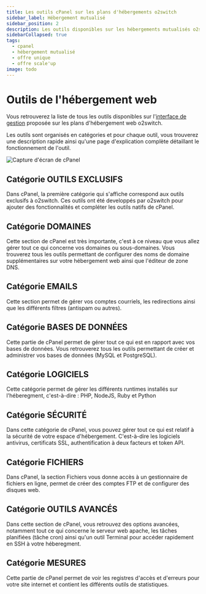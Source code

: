 ```yaml
---
title: Les outils cPanel sur les plans d'hébergements o2switch
sidebar_label: Hébergement mutualisé
sidebar_position: 2
description: Les outils disponibles sur les hébergements mutualisés o2switch
sidebarCollapsed: true
tags: 
  - cpanel 
  - hébergement mutualisé
  - offre unique 
  - offre scale'up
image: todo 
---
```


# Outils de l'hébergement web 

Vous retrouverez la liste de tous les outils disponibles sur l'[interface de gestion](https://www.o2switch.fr/interface/) proposée sur les plans d'hébergement web o2switch.

Les outils sont organisés en catégories et pour chaque outil, vous trouverez une description rapide ainsi qu'une page d'explication complète détaillant le fonctionnement de l'outil.

<Image src="/img/docs/cpanel/interface-o2switch-cpanel.png" alt="Capture d'écran de cPanel" caption="Capture d'écran de la page d'acceuil de cPanel avec les différentes catégories et outils" title="Page d'accueil de l'interface technique"/>

## Catégorie OUTILS EXCLUSIFS

Dans cPanel, la première catégorie qui s'affiche correspond aux outils exclusifs à o2switch. Ces outils ont été developpés par o2switch pour ajouter des fonctionnalités et compléter les outils natifs de cPanel. 

<ToolCard tool="o2switch-wp-tiger" />

<ToolCard tool="o2switch-multiple-accounts" />

<ToolCard tool="o2switch-tiger-protect" />

<ToolCard tool="o2switch-ipxtender" />

<ToolCard tool="o2switch-lscache" />

<ToolCard tool="o2switch-xtrem-cache" />

<ToolCard tool="o2switch-redis-manager" />

<ToolCard tool="o2switch-memcached-manager" />

<ToolCard tool="o2switch-pagespeed" />

## Catégorie DOMAINES

Cette section de cPanel est très importante, c'est à ce niveau que vous allez gérer tout ce qui concerne vos domaines ou sous-domaines. 
Vous trouverez tous les outils permettant de configurer des noms de domaine supplémentaires sur votre hébergement web ainsi que l'éditeur de zone DNS.

<ToolCard tool="domains" />

<ToolCard tool="subdomains" />

<ToolCard tool="zone_editor" />

<ToolCard tool="redirects" />

## Catégorie EMAILS

Cette section permet de gérer vos comptes courriels, les redirections ainsi que les différents filtres (antispam ou autres).

<ToolCard tool="email_accounts" />

<ToolCard tool="email_deliverability" />

<ToolCard tool="track_delivery" />

<ToolCard tool="autoresponders" />

<ToolCard tool="forwarders" />

<ToolCard tool="email_filters" />

<ToolCard tool="global_email_filters" />

<ToolCard tool="email_routing" />

<ToolCard tool="boxtrapper" />

<ToolCard tool="calendar_and_contacts" />

<ToolCard tool="encryption" />

<ToolCard tool="email_disk_usage" />

<ToolCard tool="apache_spam_assassin" />

<ToolCard tool="address_importer" />

<ToolCard tool="mailing_lists" />

## Catégorie BASES DE DONNÉES

Cette partie de cPanel permet de gérer tout ce qui est en rapport avec vos bases de données. 
Vous retrouverez tous les outils permettant de créer et administrer vos bases de données (MySQL et PostgreSQL).


<ToolCard tool="mysql_databases" />

<ToolCard tool="php_my_admin" />

<ToolCard tool="remote_mysql" />

<ToolCard tool="postgresql_databases" />

<ToolCard tool="php_pg_admin" />

## Catégorie LOGICIELS

Cette catégorie permet de gérer les différents runtimes installés sur l'héberegment, c'est-à-dire : PHP, NodeJS, Ruby et Python


<ToolCard tool="lvephpsel" />

<ToolCard tool="lvenodejssel" />

<ToolCard tool="lvepythonsel" />

<ToolCard tool="lverubysel" />

## Catégorie SÉCURITÉ

Dans cette catégorie de cPanel, vous pouvez gérer tout ce qui est relatif à la sécurité de votre espace d'hébergement. C'est-à-dire les logiciels antivirus, certificats SSL, authentification à deux facteurs et token API.

<ToolCard tool="imunify-antivirus" />

<ToolCard tool="mod_security" />

<ToolCard tool="two_factor_authentication" />

<ToolCard tool="api_tokens" />

<ToolCard tool="tls_status" />

<ToolCard tool="ip_blocker" />

<ToolCard tool="ssl_tls" />

<ToolCard tool="ssh_access" />


## Catégorie FICHIERS

Dans cPanel, la section Fichiers vous donne accès à un gestionnaire de fichiers en ligne, permet de créer des comptes FTP et de configurer des disques web.

<ToolCard tool="file_manager" />

<ToolCard tool="directory_privacy" />

<ToolCard tool="disk_usage" />

<ToolCard tool="ftp_accounts" />

<ToolCard tool="version_control" />

<ToolCard tool="lvenodejssel" />

<ToolCard tool="jb5" />

## Catégorie OUTILS AVANCÉS

Dans cette section de cPanel, vous retrouvez des options avancées, notamment tout ce qui concerne le serveur web apache, les tâches planifiées (tâche cron) ainsi qu'un outil Terminal pour accéder rapidement en SSH à votre héberegment.


<ToolCard tool="cron_jobs" />

<ToolCard tool="terminal" />

<ToolCard tool="clam_av" />

<ToolCard tool="error_pages" />

<ToolCard tool="indexes" />

<ToolCard tool="apache_handlers" />

## Catégorie MESURES

Cette partie de cPanel permet de voir les registres d'accès et d'erreurs pour votre site internet et contient les différents outils de statistiques.


<ToolCard tool="lveresusage" />

<ToolCard tool="raw_access" />

<ToolCard tool="errors" />

<ToolCard tool="awstats" />

<ToolCard tool="visitors" />

<ToolCard tool="bandwidth" />
